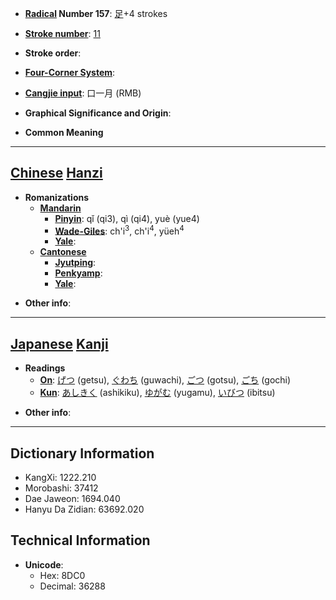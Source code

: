 * '''[[Wiktionary:Chinese radical index| Radical]] Number 157''': [[Wiktionary:Chinese radical index 足|足]]+4 strokes

* '''[[Wiktionary:Chinese total strokes index|Stroke number]]''': [[Wiktionary:Chinese total strokes index 11|11]]

* '''Stroke order''': 

* '''[[Wiktionary:Chinese four corner index|Four-Corner System]]''': 

* '''[[Wiktionary:Chinese Cangjie index|Cangjie input]]''': 口一月 (RMB)

* '''Graphical Significance and Origin''': 

* '''Common Meaning'''

----

== [[Chinese]] [[Hanzi]] ==

* '''Romanizations'''
** '''[[Mandarin]]'''
*** '''[[Pinyin]]''': qǐ (qi3), qì (qi4), yuè (yue4)
*** '''[[Wade-Giles]]''': ch'i<sup>3</sup>, ch'i<sup>4</sup>, yüeh<sup>4</sup>
*** '''[[Yale]]''': 
** '''[[Cantonese]]'''
*** '''[[Jyutping]]''':
*** '''[[Penkyamp]]''': 
*** '''[[Yale]]''': 

* '''Other info''': 

----

== [[Japanese]] [[Kanji]] ==

* '''Readings'''
** '''[[On]]''': [[げつ]] (getsu), [[ぐわち]] (guwachi), [[ごつ]] (gotsu), [[ごち]] (gochi)
** '''[[Kun]]''': [[あしきく]] (ashikiku), [[ゆがむ]] (yugamu), [[いびつ]] (ibitsu)

* '''Other info''':  

----

== Dictionary Information ==

* KangXi: 1222.210
* Morobashi: 37412
* Dae Jaweon: 1694.040
* Hanyu Da Zidian: 63692.020

== Technical Information ==

* '''Unicode''':
** Hex: 8DC0
** Decimal: 36288